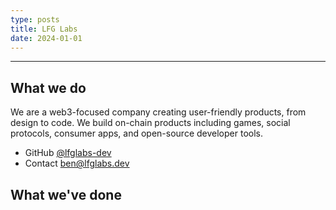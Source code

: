 ```yaml
---
type: posts
title: LFG Labs
date: 2024-01-01
---
```


---

## What we do

We are a web3-focused company creating user-friendly products, from design
to code. We build on-chain products including games, social protocols, consumer apps, and open-source developer tools.

- GitHub [@lfglabs-dev](https://github.com/lfglabs-dev)
- Contact ben@lfglabs.dev

## What we've done
